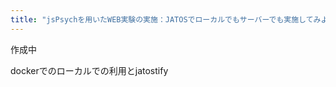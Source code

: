 ```yaml
---
title: "jsPsychを用いたWEB実験の実施：JATOSでローカルでもサーバーでも実施してみよう！"
---
```


作成中

dockerでのローカルでの利用とjatostify

```

```

